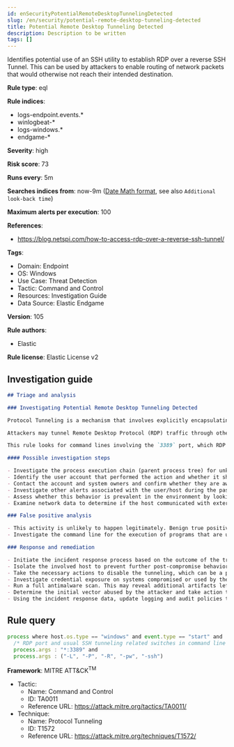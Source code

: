 ```yaml
---
id: enSecurityPotentialRemoteDesktopTunnelingDetected
slug: /en/security/potential-remote-desktop-tunneling-detected
title: Potential Remote Desktop Tunneling Detected
description: Description to be written
tags: []
---
```


<div id="potential-remote-desktop-tunneling-detected"></div>

Identifies potential use of an SSH utility to establish RDP over a reverse SSH Tunnel. This can be used by attackers to enable routing of network packets that would otherwise not reach their intended destination.

**Rule type**: eql

**Rule indices**: 

* logs-endpoint.events.*
* winlogbeat-*
* logs-windows.*
* endgame-*

**Severity**: high

**Risk score**: 73

**Runs every**: 5m

**Searches indices from**: now-9m ([Date Math format](((ref))/common-options.html#date-math), see also <DocLink id="enSecurityRulesUiCreate" section="set-the-rules-schedule">`Additional look-back time`</DocLink>)

**Maximum alerts per execution**: 100

**References**: 

* https://blog.netspi.com/how-to-access-rdp-over-a-reverse-ssh-tunnel/

**Tags**: 

* Domain: Endpoint
* OS: Windows
* Use Case: Threat Detection
* Tactic: Command and Control
* Resources: Investigation Guide
* Data Source: Elastic Endgame

**Version**: 105

**Rule authors**: 

* Elastic

**Rule license**: Elastic License v2

## Investigation guide

```markdown
## Triage and analysis

### Investigating Potential Remote Desktop Tunneling Detected

Protocol Tunneling is a mechanism that involves explicitly encapsulating a protocol within another for various use cases, ranging from providing an outer layer of encryption (similar to a VPN) to enabling traffic that network appliances would filter to reach their destination.

Attackers may tunnel Remote Desktop Protocol (RDP) traffic through other protocols like Secure Shell (SSH) to bypass network restrictions that block incoming RDP connections but may be more permissive to other protocols.

This rule looks for command lines involving the `3389` port, which RDP uses by default and options commonly associated with tools that perform tunneling.

#### Possible investigation steps

- Investigate the process execution chain (parent process tree) for unknown processes. Examine their executable files for prevalence, whether they are located in expected locations, and if they are signed with valid digital signatures.
- Identify the user account that performed the action and whether it should perform this kind of action.
- Contact the account and system owners and confirm whether they are aware of this activity.
- Investigate other alerts associated with the user/host during the past 48 hours.
- Assess whether this behavior is prevalent in the environment by looking for similar occurrences across hosts.
- Examine network data to determine if the host communicated with external servers using the tunnel.

### False positive analysis

- This activity is unlikely to happen legitimately. Benign true positives (B-TPs) can be added as exceptions if necessary.
- Investigate the command line for the execution of programs that are unrelated to tunneling, like Remote Desktop clients.

### Response and remediation

- Initiate the incident response process based on the outcome of the triage.
- Isolate the involved host to prevent further post-compromise behavior.
- Take the necessary actions to disable the tunneling, which can be a process kill, service deletion, registry key modification, etc. Inspect the host to learn which method was used and to determine a response for the case.
- Investigate credential exposure on systems compromised or used by the attacker to ensure all compromised accounts are identified. Reset passwords for these accounts and other potentially compromised credentials, such as email, business systems, and web services.
- Run a full antimalware scan. This may reveal additional artifacts left in the system, persistence mechanisms, and malware components.
- Determine the initial vector abused by the attacker and take action to prevent reinfection through the same vector.
- Using the incident response data, update logging and audit policies to improve the mean time to detect (MTTD) and the mean time to respond (MTTR).
```

## Rule query

```js
process where host.os.type == "windows" and event.type == "start" and
  /* RDP port and usual SSH tunneling related switches in command line */
  process.args : "*:3389" and
  process.args : ("-L", "-P", "-R", "-pw", "-ssh")

```

**Framework**: MITRE ATT&CK<sup>TM</sup>

* Tactic:
    * Name: Command and Control
    * ID: TA0011
    * Reference URL: https://attack.mitre.org/tactics/TA0011/
* Technique:
    * Name: Protocol Tunneling
    * ID: T1572
    * Reference URL: https://attack.mitre.org/techniques/T1572/

